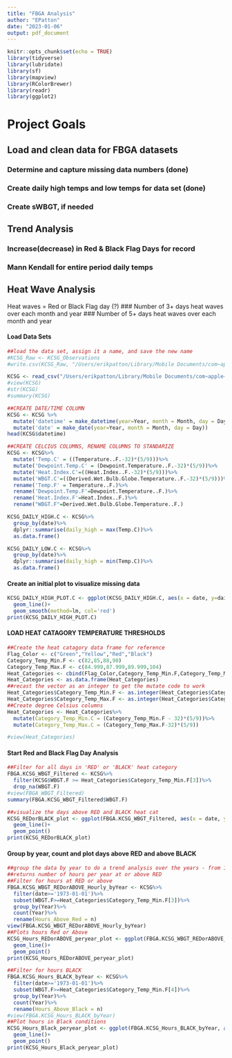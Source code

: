 ```yaml
---
title: "FBGA Analysis"
author: "EPatton"
date: "2023-01-06"
output: pdf_document
---
```


```r
knitr::opts_chunk$set(echo = TRUE)
library(tidyverse)
library(lubridate)
library(sf)
library(mapview)
library(RColorBrewer)
library(readr)
library(ggplot2)
```

# Project Goals

## Load and clean data for FBGA datasets

### Determine and capture missing data numbers (done)
### Create daily high temps and low temps for data set (done)
### Create sWBGT, if needed

## Trend Analysis

### Increase(decrease) in Red & Black Flag Days for record
### Mann Kendall for entire period daily temps

## Heat Wave Analysis
Heat waves = Red or Black Flag day (?)
### Number of 3+ days heat waves over each month and year
### Number of 5+ days heat waves over each month and year

#### Load Data Sets
```r
##load the data set, assign it a name, and save the new name
#KCSG_Raw <- KCSG_Observations
#write.csv(KCSG_Raw, "/Users/erikpatton/Library/Mobile Documents/com~apple~CloudDocs/Duke/Data_Dissertation/Raw Data/KCSG_Raw.csv")

KCSG <- read_csv("/Users/erikpatton/Library/Mobile Documents/com~apple~CloudDocs/Duke/Data_Dissertation/Raw Data/KCSG_Raw.csv")
#view(KCSG)
#str(KCSG)
#summary(KCSG)

##CREATE DATE/TIME COLUMN
KCSG <- KCSG %>%
  mutate('datetime' = make_datetime(year=Year, month = Month, day = Day, hour = Hour..UTC.))%>%
  mutate('date' = make_date(year=Year, month = Month, day = Day))
head(KCSG$datetime)

##CREATE CELCIUS COLUMNS, RENAME COLUMNS TO STANDARIZE
KCSG <- KCSG%>%
  mutate('Temp.C' = ((Temperature..F.-32)*(5/9)))%>%
  mutate('Dewpoint.Temp.C' = (Dewpoint.Temperature..F.-32)*(5/9))%>%
  mutate('Heat.Index.C'=((Heat.Index..F.-32)*(5/9)))%>%
  mutate('WBGT.C'=((Derived.Wet.Bulb.Globe.Temperature..F.-32)*(5/9)))%>%
  rename('Temp.F' = Temperature..F.)%>%
  rename('Dewpoint.Temp.F'=Dewpoint.Temperature..F.)%>%
  rename('Heat.Index.F'=Heat.Index..F.)%>%
  rename("WBGT.F"=Derived.Wet.Bulb.Globe.Temperature..F.)
```

```r
KCSG_DAILY_HIGH.C <- KCSG%>%
  group_by(date)%>%
  dplyr::summarise(daily_high = max(Temp.C))%>%
  as.data.frame()

KCSG_DAILY_LOW.C <- KCSG%>%
  group_by(date)%>%
  dplyr::summarise(daily_high = min(Temp.C))%>%
  as.data.frame()
```

#### Create an initial plot to visualize missing data 
```r
KCSG_DAILY_HIGH_PLOT.C <- ggplot(KCSG_DAILY_HIGH.C, aes(x = date, y=daily_high))+
  geom_line()+
  geom_smooth(method=lm, col='red')
print(KCSG_DAILY_HIGH_PLOT.C)
```
#### LOAD HEAT CATAGORY TEMPERATURE THRESHOLDS
```r
##Create the heat catagory data frame for reference
Flag_Color <- c("Green","Yellow","Red","Black")
Category_Temp_Min.F <- c(82,85,88,90)
Category_Temp_Max.F <- c(84.999,87.999,89.999,104)
Heat_Categories <- cbind(Flag_Color,Category_Temp_Min.F,Category_Temp_Max.F)
Heat_Categories <- as.data.frame(Heat_Categories)
##recast the vector as an integer to get the mutate code to work
Heat_Categories$Category_Temp_Min.F <- as.integer(Heat_Categories$Category_Temp_Min.F)
Heat_Categories$Category_Temp_Max.F <- as.integer(Heat_Categories$Category_Temp_Max.F)
##Create degree Celsius columns
Heat_Categories <- Heat_Categories%>%
  mutate(Category_Temp_Min.C = (Category_Temp_Min.F - 32)*(5/9))%>%
  mutate(Category_Temp_Max.C = (Category_Temp_Max.F-32)*(5/9))

#view(Heat_Categories)
```

#### Start Red and Black Flag Day Analysis
```r
##Filter for all days in 'RED' or 'BLACK' heat category
FBGA.KCSG_WBGT_Filtered <- KCSG%>%
  filter(KCSG$WBGT.F >= Heat_Categories$Category_Temp_Min.F[3])%>%
  drop_na(WBGT.F)
#view(FBGA_WBGT_Filtered)
summary(FBGA.KCSG_WBGT_Filtered$WBGT.F)

##visualize the days above RED and BLACK heat cat
KCSG_REDorBLACK_plot <- ggplot(FBGA.KCSG_WBGT_Filtered, aes(x = date, y=WBGT.F))+
  geom_line()+
  geom_point()
print(KCSG_REDorBLACK_plot)

```
#### Group by year, count and  plot days above RED and above BLACK
```r
##group the data by year to do a trend analysis over the years - from 1973 to 2022
##returns number of hours per year at or above RED
##Filter for hours at RED or above
FBGA.KCSG_WBGT_REDorABOVE_Hourly_byYear <- KCSG%>%
  filter(date>='1973-01-01')%>%
  subset(WBGT.F>=Heat_Categories$Category_Temp_Min.F[3])%>%
  group_by(Year)%>%
  count(Year)%>%
  rename(Hours_Above_Red = n)
view(FBGA.KCSG_WBGT_REDorABOVE_Hourly_byYear)
##Plots hours Red or Above
KCSG_Hours_REDorABOVE_peryear_plot <- ggplot(FBGA.KCSG_WBGT_REDorABOVE_Hourly_byYear, aes(x = Year, y=Hours_Above_Red))+
  geom_line()+
  geom_point()
print(KCSG_Hours_REDorABOVE_peryear_plot)

##Filter for hours BLACK
FBGA.KCSG_Hours_BLACK_byYear <- KCSG%>%
  filter(date>='1973-01-01')%>%
  subset(WBGT.F>=Heat_Categories$Category_Temp_Min.F[4])%>%
  group_by(Year)%>%
  count(Year)%>%
  rename(Hours_Above_Black = n)
#view(FBGA.KCSG_Hours_BLACK_byYear)
##Plot hours in Black conditions
KCSG_Hours_Black_peryear_plot <- ggplot(FBGA.KCSG_Hours_BLACK_byYear, aes(x = Year, y=Hours_Above_Black))+
  geom_line()+
  geom_point()
print(KCSG_Hours_Black_peryear_plot)
```

